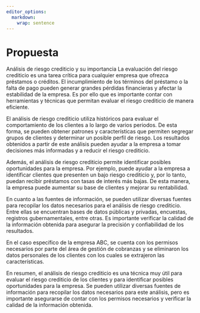 ```yaml
---
editor_options: 
  markdown: 
    wrap: sentence
---
```


# Propuesta {#intro}

Análisis de riesgo crediticio y su importancia La evaluación del riesgo crediticio es una tarea crítica para cualquier empresa que ofrezca préstamos o créditos.
El incumplimiento de los términos del préstamo o la falta de pago pueden generar grandes pérdidas financieras y afectar la estabilidad de la empresa.
Es por ello que es importante contar con herramientas y técnicas que permitan evaluar el riesgo crediticio de manera eficiente.

El análisis de riesgo crediticio utiliza históricos para evaluar el comportamiento de los clientes a lo largo de varios periodos.
De esta forma, se pueden obtener patrones y características que permiten segregar grupos de clientes y determinar un posible perfil de riesgo.
Los resultados obtenidos a partir de este análisis pueden ayudar a la empresa a tomar decisiones más informadas y a reducir el riesgo crediticio.

Además, el análisis de riesgo crediticio permite identificar posibles oportunidades para la empresa.
Por ejemplo, puede ayudar a la empresa a identificar clientes que presenten un bajo riesgo crediticio y, por lo tanto, puedan recibir préstamos con tasas de interés más bajas.
De esta manera, la empresa puede aumentar su base de clientes y mejorar su rentabilidad.

En cuanto a las fuentes de información, se pueden utilizar diversas fuentes para recopilar los datos necesarios para el análisis de riesgo crediticio.
Entre ellas se encuentran bases de datos públicas y privadas, encuestas, registros gubernamentales, entre otras.
Es importante verificar la calidad de la información obtenida para asegurar la precisión y confiabilidad de los resultados.

En el caso específico de la empresa ABC, se cuenta con los permisos necesarios por parte del área de gestión de cobranzas y se eliminaron los datos personales de los clientes con los cuales se extrajeron las características.

En resumen, el análisis de riesgo crediticio es una técnica muy útil para evaluar el riesgo crediticio de los clientes y para identificar posibles oportunidades para la empresa.
Se pueden utilizar diversas fuentes de información para recopilar los datos necesarios para este análisis, pero es importante asegurarse de contar con los permisos necesarios y verificar la calidad de la información obtenida.

